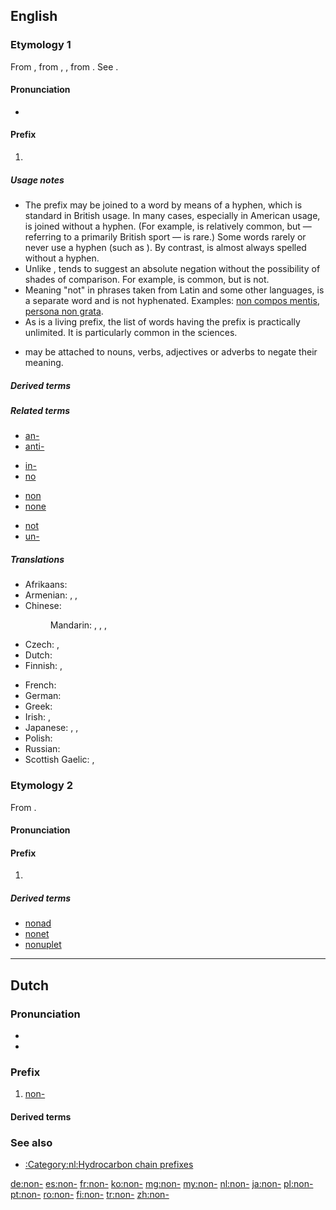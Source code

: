 {{also|non|nón}}
==English==

===Etymology 1===
From {{etyl|la|en}} {{term|non|lang=la}}, from {{etyl|itc-ola|en}} {{term|noenu|lang=la}}, {{term|noenum|lang=la}}, from {{term|neoenum||not one|lang=la}}. See {{term|none|lang=en}}.

====Pronunciation====
* {{IPA|/ˈnɒn/|lang=en}}

====Prefix====
{{en-prefix}}

# {{non-gloss definition|Used in the sense of {{term|not|lang=en}}, to negate the meaning of the word to which it is prefixed.}}

=====Usage notes=====
* The prefix {{term||non-|lang=en}} may be joined to a word by means of a hyphen, which is standard in British usage. In many cases, especially in American usage, {{term||non-|lang=en}} is joined without a hyphen.  (For example, {{term|nonbaseball|lang=en}} is relatively common, but {{term|noncricket|lang=en}} &mdash; referring to a primarily British sport &mdash; is rare.) Some {{term||non-|lang=en}} words rarely or never use a hyphen (such as {{term|nonentity|lang=en}}). By contrast, {{term|un-|lang=en}} is almost always spelled without a hyphen. 
* Unlike {{term|un-|lang=en}}, {{term||non-|lang=en}} tends to suggest an absolute negation without the possibility of shades of comparison.  For example, {{term||very [[unhelpful]]|lang=en}} is common, but {{term||very [[nonhelpful]]|lang=en}} is not.
* Meaning "not" in phrases taken from Latin and some other languages, {{term|non|lang=en}} is a separate word and is not hyphenated.  Examples: [[non compos mentis]], [[persona non grata]].
* As {{term||non-|lang=en}} is a living prefix, the list of words having the prefix {{term||non-|lang=en}} is practically unlimited.  It is particularly common in the sciences.
* {{term||Non-|lang=en}} may be attached to nouns, verbs, adjectives or adverbs to negate their meaning.

=====Derived terms=====
{{prefixsee|en}}

=====Related terms=====
{{rel-top4}}
* [[an-]]
* [[anti-]]
{{rel-mid4}}
* [[in-]]
* [[no]]
{{rel-mid4}}
* [[non]]
* [[none]]
{{rel-mid4}}
* [[not]]
* [[un-]]
{{rel-bottom}}

=====Translations=====
{{trans-top|not}}
* Afrikaans: {{t|af|nie-}}
* Armenian: {{t+|hy|ոչ|tr=oč}}, {{t|hy|չ-|tr=č-}}, {{t|hy|ան-|tr=an-}}
* Chinese:
*: Mandarin: {{t+|cmn|不|tr=bù-|sc=Hani}}, {{t+|cmn|非|tr=fēi-|sc=Hani}}, {{t+|cmn|無|sc=Hani}}, {{t+|cmn|无|tr=wú-|sc=Hani}}
* Czech: {{t+|cs|ne-}}, {{t|cs|mimo-}}
* Dutch: {{t|nl|niet-}}
* Finnish: {{t|fi|ei-}}, {{t+|fi|epä-}}
{{trans-mid}}
* French: {{t+|fr|non-}}
* German: {{t+|de|nicht-}}
* Greek: {{t+|el|μη}}
* Irish: {{t|ga|mí-}}, {{t|ga|neamh-}}
* Japanese: {{t+|ja|非|tr=hi-|sc=Jpan}}, {{t+|ja|不|tr=fu-|sc=Jpan}}, {{t+|ja|無|tr=mu-|sc=Jpan}}
* Polish: {{t+|pl|nie-}}
* Russian: {{t+|ru|не|alt=не-}}
* Scottish Gaelic: {{t|gd|mì-}}, {{t|gd|neo-}}
{{trans-bottom}}

===Etymology 2===
From {{etyl|la|en}} {{term|nona||nine|lang=la}}.

====Pronunciation====
{{rfp|lang=en}}

====Prefix====
{{en-prefix}}

# {{form of|[[prevocalic]] form|nona-|lang=en}}

=====Derived terms=====
* [[nonad]]
* [[nonet]]
* [[nonuplet]]

----

==Dutch==

===Pronunciation===
* {{IPA|lang=nl|/noːn/}}
* {{audio|Nl-non-.ogg|Audio|lang=nl}}

===Prefix===
{{head|nl|prefix}}

# {{context|hydrocarbon chain prefix|lang=nl}} [[#English|non-]]

====Derived terms====
{{prefixsee|nl}}

===See also===
* [[:Category:nl:Hydrocarbon chain prefixes]]

[[de:non-]]
[[es:non-]]
[[fr:non-]]
[[ko:non-]]
[[mg:non-]]
[[my:non-]]
[[nl:non-]]
[[ja:non-]]
[[pl:non-]]
[[pt:non-]]
[[ro:non-]]
[[fi:non-]]
[[tr:non-]]
[[zh:non-]]